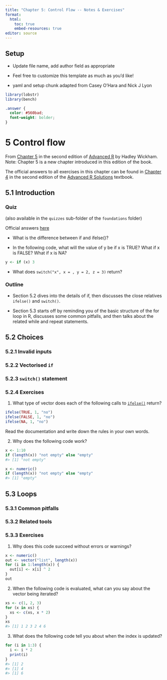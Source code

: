 ```yaml
---
title: "Chapter 5: Control Flow -- Notes & Exercises"
format: 
  html:
    toc: true
    embed-resources: true
editor: source
---
```


## Setup

-   Update file name, add author field as appropriate

-   Feel free to customize this template as much as you'd like!

-   yaml and setup chunk adapted from Casey O'Hara and Nick J Lyon


```r
library(lobstr)
library(bench)
```

```scss
.answer { 
  color: #560bad;
  font-weight: bolder;
}
```

# 5 Control flow

From [Chapter 5](https://adv-r.hadley.nz/control-flow.html#control-flow) in the second edition of [Advanced R](https://adv-r.hadley.nz/index.html) by Hadley Wickham. Note: Chapter 5 is a new chapter introduced in this edition of the book.

The official answers to all exercises in this chapter can be found in [Chapter 4](https://advanced-r-solutions.rbind.io/control-flow) in the second edition of the [Advanced R Solutions](https://advanced-r-solutions.rbind.io/) textbook.

## 5.1 Introduction

### Quiz

(also available in the `quizzes` sub-folder of the `foundations` folder) 

Official answers [here](https://adv-r.hadley.nz/control-flow.html#control-flow-answers)

-   What is the difference between if and ifelse()?

-   In the following code, what will the value of y be if x is TRUE? What if x is FALSE? What if x is NA?

```r
y <- if (x) 3
```

>[]{.answer}

-   What does `switch("x", x = , y = 2, z = 3)` return?

>[]{.answer}

### Outline

-   Section 5.2 dives into the details of if, then discusses the close relatives `ifelse()` and `switch()`.

-   Section 5.3 starts off by reminding you of the basic structure of the for loop in R, discusses some common pitfalls, and then talks about the related while and repeat statements.

## 5.2 Choices

### 5.2.1 Invalid inputs

### 5.2.2 Vectorised `if`

### 5.2.3 `switch()` statement

### 5.2.4 Exercises

1.  What type of vector does each of the following calls to [`ifelse()`](https://rdrr.io/r/base/ifelse.html) return?

```r
ifelse(TRUE, 1, "no")
ifelse(FALSE, 1, "no")
ifelse(NA, 1, "no")
```

Read the documentation and write down the rules in your own words.

>[]{.answer}

2.  Why does the following code work?

```r
x <- 1:10
if (length(x)) "not empty" else "empty"
#> [1] "not empty"

x <- numeric()
if (length(x)) "not empty" else "empty"
#> [1] "empty"
```

>[]{.answer}

## 5.3 Loops

### 5.3.1 Common pitfalls

### 5.3.2 Related tools

### 5.3.3 Exercises

1.  Why does this code succeed without errors or warnings?

```r
x <- numeric()
out <- vector("list", length(x))
for (i in 1:length(x)) {
  out[i] <- x[i] ^ 2
}
out
```

>[]{.answer}

2.  When the following code is evaluated, what can you say about the vector being iterated?

```r
xs <- c(1, 2, 3)
for (x in xs) {
  xs <- c(xs, x * 2)
}
xs
#> [1] 1 2 3 2 4 6
```

>[]{.answer}

3.  What does the following code tell you about when the index is updated?

```r
for (i in 1:3) {
  i <- i * 2
  print(i) 
}
#> [1] 2
#> [1] 4
#> [1] 6
```

>[]{.answer}
